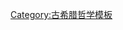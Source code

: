 {{Navbox
|name  = Greek schools of philosophy
|title = [[古希腊哲学|古希腊哲学：流派]]
|state = {{{state|autocollapse}}}
|listclass = hlist

|group1 = [[前苏格拉底哲学|前苏格拉底时期]]
|list1  = 
{{Navbox subgroup
|group1= 学派
|list1 = 
* {{le|爱奥尼亚学派|Ionian School (philosophy)}}
** [[米利都学派]]
** {{le|爱菲斯学派|Ephesian school}}
* [[毕达哥拉斯主义|毕达哥拉斯学派]]
* [[伊利亚学派]]
* [[多元论]]
* [[原子论]]
* [[辯士學派|詭辯學派]]
|group2= 代表哲学家
|list2 = 
* [[泰勒斯]]
* [[阿那克西曼德]]
* [[阿那克西美尼]]
* [[毕达哥拉斯]]
* [[赫拉克利特]]
* [[巴门尼德]]
* [[阿那克萨哥拉]]
* [[恩培多克勒]]
* [[德谟克利特]]
* [[普罗泰戈拉]]
}}

|group2 = [[苏格拉底|苏格拉底时期]]
|list2  = 
{{Navbox subgroup
|group1= 学派
|list1 = 
* [[犬儒學派]]
* {{le|昔兰尼学派|Cyrenaics}}
* {{le|埃利斯学派|Eretrian school}}
* [[麦加拉学派]]
* [[逍遙學派]]
* [[柏拉图主义]]

|group2= 代表哲学家
|list2 = 
* [[安提西尼]]
* [[昔兰尼的阿瑞斯提普斯|阿瑞斯提普斯]]
* [[亚里士多德]]
* [[欧布利德斯]]
* [[埃利斯的斐多|斐多]]
* [[柏拉图]]
* [[苏格拉底]]
}}

|group4 = {{le|希腊化哲学|Hellenistic philosophy|希腊化时期}}
|list4  =
{{Navbox subgroup
|group1= 学派
|list1 = 
* [[伊比鸠鲁学派]]
* [[新柏拉图主义]]
* {{le|新毕达哥拉斯主义|Neopythagoreanism}}
* [[皮浪主义]]
* [[斯多葛主義]]

|group2= 代表哲学家
|list2 = 
* [[提亚纳的阿波罗尼奥斯]]<!-- Tyana不知道怎么翻 -->
* [[爱比克泰德]]
* [[伊壁鸠鲁]]
* [[卢克莱修]]
* [[普罗提诺]]
* [[皮浪]]
* [[塞克斯都·恩披里柯]]
* [[季蒂昂的芝诺]]
}}

|group5 = 概念
|list5=
*{{le|Adiaphora|Adiaphora}}: 外在道德准则
*{{le|Apatheia|Apatheia}}: 平和
*{{le|阿派朗(宇宙论)|Apeiron_(cosmology)|Apeiron}}: 无穷
*[[Arche]]: 本原
*{{le|Arete|Arete}}: 卓越
*[[Ataraxia]]: 安宁
*[[巨匠造物主|Demiurge]]: 造物主
*{{le|Doxa|Doxa}}: 普通看法
*{{le|潜能和现实|Potentiality and actuality|Dunamis and Energeia}}: 潜能和现实
*{{le|Episteme|Episteme}}: 知识
*[[悬搁|Epoché]]: 怀疑
*{{le|Ethos|Ethos}}: 特征
*{{le|幸福主义|Eudaimonia|Eudaimonia}}: 兴旺
*{{le|Henosis|Henosis}}: 合一
*{{le|Katalepsis|Katalepsis}}: 理解
*[[逻各斯|logos]]: 理性
*[[智性|Nous]]: 智能
*{{le|感伤|Pathos|Pathos}}: 诉诸情感
*{{le|实践智慧|Phronesis|Phronesis}}: 实践智慧
*{{le|Physis|Physis}}: 自然法则
*{{le|苏菲(智慧)|Sophia (wisdom)|Sophia}}:智慧

|group6= 领域
|list6=
*[[美学]]
*[[宇宙学|宇宙论]]
*[[知识论|认识论]]
*[[伦理学]]
*[[逻辑学]]
*[[形而上学]]
*[[自然哲学]]
*[[政治哲学]]
*[[社会哲学]]
}}<noinclude>
{{collapsible option}}

[[Category:古希腊哲学模板]]

</noinclude>